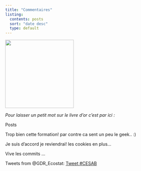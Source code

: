 ```yaml
---
title: "Commentaires"
listing:
  contents: posts
  sort: "date desc"
  type: default
---
```


![](livre.png){width="219"}

*Pour laisser un petit mot sur le livre d'or c'est par ici :*

::: panel-tabset
Posts
:::

::: panel-tabset
Trop bien cette formation! par contre ca sent un peu le geek.. :)
:::

::: panel-tabset
Je suis d'accord je reviendrai! les cookies en plus...
:::

::: panel-tabset
Vive les commits ...
:::

::: panel-tabset
Tweets from @GDR_Ecostat: <a href="https://twitter.com/intent/tweet?button_hashtag=CESAB&ref_src=twsrc%5Etfw" class="twitter-hashtag-button" data-show-count="false">Tweet #CESAB</a>

```{=html}
<script async src="https://platform.twitter.com/widgets.js" charset="utf-8"></script>
```
:::
